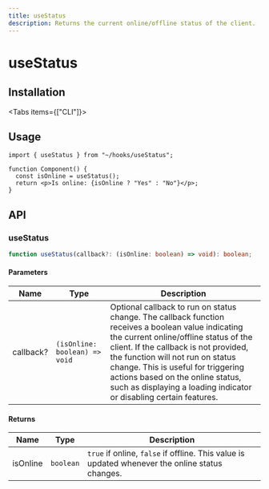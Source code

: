 ```yaml
---
title: useStatus
description: Returns the current online/offline status of the client.
---
```



# useStatus

## Installation

<Tabs items={["CLI"]}>
  <Tab value="CLI">
    <DynamicCodeBlock lang="bash" code="npx rehooks-cli@latest add useStatus" />
  </Tab>
</Tabs>

## Usage

```tsx title="Component.tsx"
import { useStatus } from "~/hooks/useStatus";

function Component() {
  const isOnline = useStatus();
  return <p>Is online: {isOnline ? "Yes" : "No"}</p>;
}
```

## API

### useStatus

```ts title="useStatus.ts"
function useStatus(callback?: (isOnline: boolean) => void): boolean;
```

#### Parameters

| Name      | Type                          | Description                                                                                                                                                                                                                                                                                                                                                                |
| --------- | ----------------------------- | -------------------------------------------------------------------------------------------------------------------------------------------------------------------------------------------------------------------------------------------------------------------------------------------------------------------------------------------------------------------------- |
| callback? | `(isOnline: boolean) => void` | Optional callback to run on status change. The callback function receives a boolean value indicating the current online/offline status of the client. If the callback is not provided, the function will not run on status change. This is useful for triggering actions based on the online status, such as displaying a loading indicator or disabling certain features. |

#### Returns

| Name     | Type      | Description                                                                                     |
| -------- | --------- | ----------------------------------------------------------------------------------------------- |
| isOnline | `boolean` | `true` if online, `false` if offline. This value is updated whenever the online status changes. |
